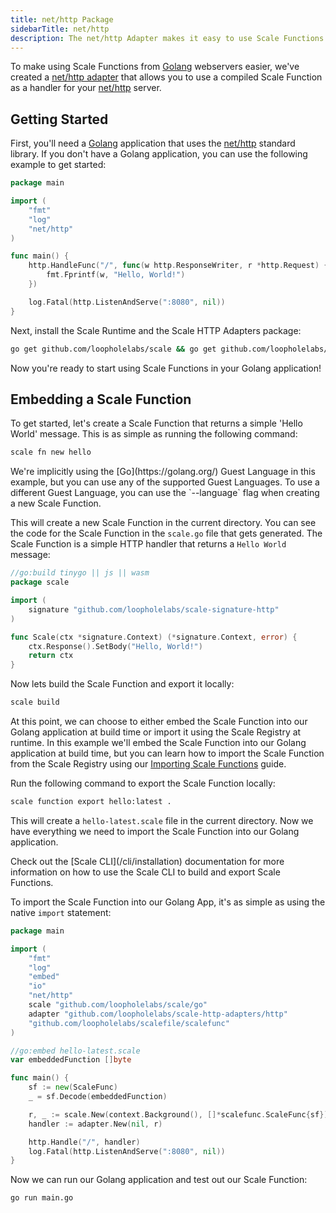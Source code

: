 ```yaml
---
title: net/http Package
sidebarTitle: net/http
description: The net/http Adapter makes it easy to use Scale Functions with golang net/http standard library.
---
```


To make using Scale Functions from [Golang](https://golang.org) webservers easier, we've created a
[net/http adapter](https://github.com/loopholelabs/scale-http-adapters) that allows you to use a compiled Scale Function
as a handler for your [net/http](https://golang.org/pkg/net/http/) server.

## Getting Started

First, you'll need a [Golang](https://golang.org) application that uses the [net/http](https://golang.org/pkg/net/http/)
standard library. If you don't have a Golang application, you can use the following example to get started:
```go main.go
package main

import (
    "fmt"
    "log"
    "net/http"
)

func main() {
    http.HandleFunc("/", func(w http.ResponseWriter, r *http.Request) {
        fmt.Fprintf(w, "Hello, World!")
    })

    log.Fatal(http.ListenAndServe(":8080", nil))
}
```

Next, install the Scale Runtime and the Scale HTTP Adapters package:
```bash
go get github.com/loopholelabs/scale && go get github.com/loopholelabs/scale-http-adapters
```

Now you're ready to start using Scale Functions in your Golang application!

## Embedding a Scale Function

To get started, let's create a Scale Function that returns a simple 'Hello World' message. This is as simple as
running the following command:
```bash
scale fn new hello
```

<Note>
    We're implicitly using the [Go](https://golang.org/) Guest Language in this example, but you can use any of the supported
    Guest Languages. To use a different Guest Language, you can use the `--language` flag when creating a new Scale Function.
</Note>

This will create a new Scale Function in the current directory. You can see the code for the Scale Function in the
`scale.go` file that gets generated. The Scale Function is a simple HTTP handler that returns a `Hello World` message:
```go
//go:build tinygo || js || wasm
package scale

import (
	signature "github.com/loopholelabs/scale-signature-http"
)

func Scale(ctx *signature.Context) (*signature.Context, error) {
	ctx.Response().SetBody("Hello, World!")
	return ctx
}
```

Now lets build the Scale Function and export it locally:
```bash
scale build
```

At this point, we can choose to either embed the Scale Function into our Golang application at build time or import it using
the Scale Registry at runtime. In this example we'll embed the Scale Function into our Golang application at build time, but
you can learn how to import the Scale Function from the Scale Registry using our [Importing Scale Functions](/languages/golang/overview#using-the-registry) guide.

Run the following command to export the Scale Function locally:
```bash
scale function export hello:latest .
```

This will create a `hello-latest.scale` file in the current directory. Now we have everything we need to import
the Scale Function into our Golang application.

<Tip>
    Check out the [Scale CLI](/cli/installation) documentation for more information on how to use the Scale CLI to build and export
    Scale Functions.
</Tip>

To import the Scale Function into our Golang App, it's as simple as using the native `import` statement:
```go main.go
package main

import (
    "fmt"
    "log"
	"embed"
	"io"
    "net/http"
	scale "github.com/loopholelabs/scale/go"
	adapter "github.com/loopholelabs/scale-http-adapters/http"
    "github.com/loopholelabs/scalefile/scalefunc"
)

//go:embed hello-latest.scale
var embeddedFunction []byte

func main() {
	sf := new(ScaleFunc)
	_ = sf.Decode(embeddedFunction)

	r, _ := scale.New(context.Background(), []*scalefunc.ScaleFunc{sf})
    handler := adapter.New(nil, r)

    http.Handle("/", handler)
    log.Fatal(http.ListenAndServe(":8080", nil))
}
```

Now we can run our Golang application and test out our Scale Function:
```bash
go run main.go
```

